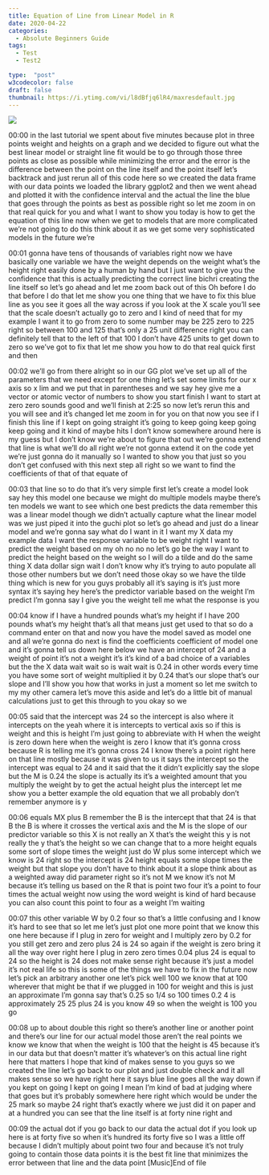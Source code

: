 ```yaml
---
title: Equation of Line from Linear Model in R
date: 2020-04-22
categories:
  - Absolute Beginners Guide
tags:
  - Test
  - Test2

type:  "post"
w3codecolor: false
draft: false
thumbnail: https://i.ytimg.com/vi/l8dBfjq6lR4/maxresdefault.jpg
---
```


<a href="https://www.youtube.com/watch?v=l8dBfjq6lR4">
<img src="https://i.ytimg.com/vi/l8dBfjq6lR4/maxresdefault.jpg">
</a>









00:00
in the last tutorial we spent about five minutes because plot in three points
weight and heights on a graph and we decided to figure out what the best
linear model or straight line fit would be to go through those three points as
close as possible while minimizing the error and the error is the difference
between the point on the line itself and the point itself let's backtrack and
just rerun all of this code here so we created the data frame with our data
points we loaded the library ggplot2 and then we went ahead and plotted it with
the confidence interval and the actual the line the blue that goes through the
points as best as possible right so let me zoom in on that real quick for you
and what I want to show you today is how to get the equation of this line now
when we get to models that are more complicated we're not going to do this
think about it as we get some very sophisticated models in the future we're

00:01
gonna have tens of thousands of variables right now we have basically
one variable we have the weight depends on the weight what's the height right
easily done by a human by hand but I just want to give you the confidence
that this is actually predicting the correct line bichri creating the line
itself so let's go ahead and let me zoom back out of this Oh before I do that
before I do that let me show you one thing that we have to fix this blue line
as you see it goes all the way across if you look at the X scale you'll see that
the scale doesn't actually go to zero and I kind of need that for my example I
want it to go from zero to some number may be 225 zero to 225 right so between
100 and 125 that's only a 25 unit difference right you can definitely tell
that to the left of that 100 I don't have 425 units to get down to zero so
we've got to fix that let me show you how to do that real quick first and then

00:02
we'll go from there alright so in our GG plot we've set up all of the parameters
that we need except for one thing let's set some limits for our x axis so x lim
and we put that in parentheses and we say hey give me a vector or atomic
vector of numbers to show you start finish I want to start at zero zero
sounds good and we'll finish at 2:25 so now let's
rerun this and you will see and it's changed let me zoom in for you on that
now you see if I finish this line if I kept on going straight it's going to
keep going keep going keep going and it kind of maybe hits I don't know
somewhere around here is my guess but I don't know we're about to figure that
out we're gonna extend that line is what we'll do all right
we're not gonna extend it on the code yet we're just gonna do it manually so I
wanted to show you that just so you don't get confused with this next step
all right so we want to find the coefficients of that of that equate of

00:03
that line so to do that it's very simple first let's create a model look say hey
this model one because we might do multiple models maybe there's ten models
we want to see which one best predicts the data
remember this was a linear model though we didn't actually capture what the
linear model was we just piped it into the guchi plot so let's go ahead and
just do a linear model and we're gonna say what do I want in it I want my X
data my example data I want the response variable to be weight right I want to
predict the weight based on my oh no no no let's go be the way I want to predict
the height based on the weight so I will do a tilde and do the same thing X data
dollar sign wait I don't know why it's trying to auto populate all those other
numbers but we don't need those okay so we have the tilde thing which is new for
you guys probably all it's saying is it's just more syntax it's saying hey
here's the predictor variable based on the weight
I'm predict I'm gonna say I give you the weight tell me what the response is you

00:04
know if I have a hundred pounds what's my height if I have 200 pounds what's my
height that's all that means just get used to that so do a command enter on
that and now you have the model saved as
model one and all we're gonna do next is find the coefficients coefficient of
model one and it's gonna tell us down here below we have an intercept of 24
and a weight of point it's not a weight it's it's kind of a bad choice of a
variables but the the X data wait wait so is wait wait is 0.24 in other words
every time you have some sort of weight multiplied it by 0.24 that's our slope
that's our slope and I'll show you how that works in just a moment so let me
switch to my my other camera let's move this aside and let's do a
little bit of manual calculations just to get this through to you okay so we

00:05
said that the intercept was 24 so the intercept is also where it intercepts on
the yeah where it is intercepts to vertical axis so if this is weight and
this is height I'm just going to abbreviate with H when the weight is
zero down here when the weight is zero I know that it's gonna cross because R is
telling me it's gonna cross 24 I know there's a point right here on that line
mostly because it was given to us it says the intercept so the intercept was
equal to 24 and it said that the it didn't explicitly say the slope but the
M is 0.24 the slope is actually its it's a weighted amount that you multiply the
weight by to get the actual height plus the intercept let me show you a better
example the old equation that we all probably don't remember anymore is y

00:06
equals MX plus B remember the B is the intercept that that 24 is that B the B
is where it crosses the vertical axis and the M is the slope of our predictor
variable so this X is not really an X that's the weight this y is not really
the y that's the height so we can change that to a more height equals some sort
of slope times the weight just do W plus
some intercept which we know is 24 right so the intercept is 24 height equals
some slope times the weight but that slope you don't have to think about it a
slope think about as a weighted away did parameter right so it's not M we
know it's not M because it's telling us based on the R that is point two four
it's a point to four times the actual weight now using the word weight is kind
of hard because you can also count this point to four as a weight I'm waiting

00:07
this other variable W by 0.2 four so that's a little confusing and I know
it's hard to see that so let me let's just plot one more point that we know
this one here because if I plug in zero for weight and I multiply zero by 0.2
for you still get zero and zero plus 24 is 24 so again if the weight is zero
bring it all the way over right here I plug in zero zero times 0.04 plus 24 is
equal to 24 so the height is 24 does not make sense right because it's just a
model it's not real life so this is some of the things we have to fix in the
future now let's pick an arbitrary another one let's pick well 100 we know
that at 100 wherever that might be that if we plugged in 100 for weight and
this is just an approximate I'm gonna say that's 0.25 so 1/4 so 100 times 0.2
4 is approximately 25 25 plus 24 is you know 49 so when the weight is 100 you go

00:08
up to about double this right so there's another line or another point
and there's our line for our actual model those aren't the real points we
know we know that when the weight is 100 that the height is 45 because it's in
our data but that doesn't matter it's whatever's on this actual line right
here that matters I hope that kind of makes sense to you
guys so we created the line let's go back to our plot and just double check
and it all makes sense so we have right here it says blue line goes all the way
down if you kept on going I kept on going I mean I'm kind of bad at judging
where that goes but it's probably somewhere here right which would be
under the 25 mark so maybe 24 right that's exactly where we just did it on paper
and at a hundred you can see that the line itself is at forty nine right and

00:09
the actual dot if you go back to our data the actual dot if you look up here
is at forty five so when it's hundred its forty five so I was a little off
because I didn't multiply about point two four and because it's not truly
going to contain those data points it is the best fit line that minimizes the
error between that line and the data point [Music]End of file

